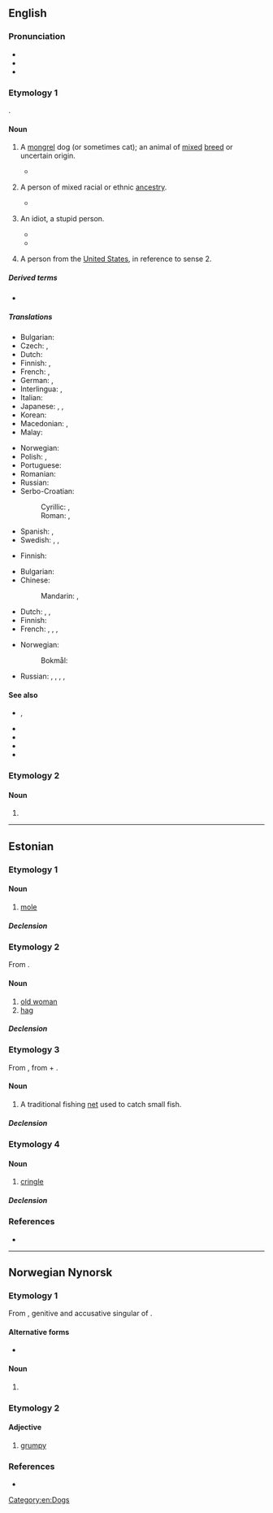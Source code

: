 {{also|mutt’|Mutt}}
==English==

===Pronunciation===
* {{IPA|en|/mʌt/}}
* {{audio|en|en-us-mutt.ogg|Audio (US)}}
* {{rhymes|en|ʌt|s=1}}

===Etymology 1===
{{clipping|en|muttonhead}}.

====Noun====
{{en-noun}}

# A [[mongrel]] dog (or sometimes cat); an animal of [[mixed]] [[breed]] or uncertain origin.
#: {{cot|en|moggy}}
#* {{quote-song|en|title=You Can Call Me Al|album=Graceland|author={{w|Paul Simon}}|year=1986|passage=Mr. Beerbelly, Beerbelly / Get these '''mutts''' away from me / You know, I don't find this stuff amusing anymore}}
# {{lb|en|usually|derogatory|or|humourous}} A person of mixed racial or ethnic [[ancestry]].
#* {{quote-journal|en|author=David Brooks|authorlink=David Brooks (commentator)|title=A Nation of Mutts|work=The New York Times|date=2013-06-28|url=https://www.nytimes.com/2013/06/28/opinion/brooks-a-nation-of-mutts.html|issn=0362-4331|passage=Soon, we will no longer be an outpost of Europe, but a nation of '''mutts''', a nation with hundreds of fluid ethnicities from around the world, intermarrying and intermingling. Americans of European descent are already a minority among 5-year-olds.}}
# {{lb|en|chiefly|US|slang|derogatory}} An idiot, a stupid person.
#: {{syn|en|Thesaurus:idiot}}
#* {{quote-av|en|year=1990|title={{w|Goodfellas}}|writer={{w|Nicholas Pileggi}}; {{w|Martin Scorsese}}|actor=Joe Pesci|role=Tommy DeVito|url=https://www.imdb.com/title/tt0099685/quotes/qt0434774|passage=Mother fuckin' '''mutt'''! You, you fucking piece of shit!}}
#* {{quote-web|en|author=Luke O'Neil|quotee=Robert De Niro|url=http://www.theguardian.com/film/2019/nov/20/robert-de-niro-v-donald-trump-history-quotes|title=Robert De Niro v Trump: a complete history of a (mainly one-sided) beef|date=2019-11-20|work=The Guardian|passage=“He’s so blatantly stupid. He’s a punk. He’s a dog. He’s a pig. A con. A bullshit artist. A '''mutt''' who doesn’t know what he’s talking about,” he said, among many other things, in a video.}}
# {{lb|en|Internet slang|derogatory}} A person from the [[United States]], in reference to sense 2.
#: {{also|amerimutt}}
#: {{rfquote-sense|en}}

=====Derived terms=====
* {{l|en|Amerimutt}}

=====Translations=====
{{trans-top|mongrel dog}}
* Bulgarian: {{t+|bg|помияр|m}}
* Czech: {{t|cs|vořech|?}}, {{t+|cs|kříženec|m}}
* Dutch: {{t+|nl|bastaard|?}}
* Finnish: {{t+|fi|rakki}}, {{t+|fi|piski}}
* French: {{t+|fr|bâtard|m}}, {{t+|fr|corniaud|m}} {{qualifier|slang}}
* German: {{t+|de|Promenadenmischung|f}}, {{t+|de|Köter|m}}
* Interlingua: {{t|ia|[[can]] [[mesticiar|mesticiate]]}}, {{t|ia|[[can]] [[bastarde]]}}
* Italian: {{t|it|bastardino|m}}
* Japanese: {{t|ja|雑種|tr=zasshu}}, {{t|ja|駄犬|tr=daken}}, {{t+|ja|雑犬|tr=zakken}}
* Korean: {{t+|ko|똥개}}
* Macedonian: {{t|mk|’ртка|f}}, {{t|mk|џукела|f}}
* Malay: {{t|ms|anjing campuran}}
{{trans-mid}}
* Norwegian: {{t+|no|kjøter|m}}
* Polish: {{t+|pl|kundel|m}}, {{t+|pl|mieszaniec|m}}
* Portuguese: {{t+|pt|vira-lata|m}}
* Romanian: {{t+|ro|corcitură|f}}
* Russian: {{t+|ru|дворня́жка|f}}
* Serbo-Croatian:
*: Cyrillic: {{t|sh|мјеша́нац|m}}, {{t|sh|џу̀кела|f}}
*: Roman: {{t+|sh|mješánac|m}}, {{t+|sh|džùkela|f}}
* Spanish: {{t+|es|chucho|m}}, {{t+|es|quiltro|m}} {{qualifier|Chile}}
* Swedish: {{t+|sv|byracka|c}} {{qualifier|derogatory}}, {{t+|sv|gatukorsning|c}}, {{t|sv|blandrashund|c}}
{{trans-bottom}}

{{trans-top|person of diverse ancestry}}
* Finnish: {{t+|fi|sekasikiö}} {{q|derogatory}}
{{trans-mid}}
{{trans-bottom}}

{{trans-top|idiot, stupid person}}
* Bulgarian: {{t+|bg|глупак|m}}
* Chinese:
*: Mandarin: {{t+|cmn|雜種}}, {{t+|cmn|杂种|tr=zázhǒng}} 
* Dutch: {{t|nl|halve gare|?}}, {{t+|nl|idioot|?}}, {{t+|nl|domkop|?}} 
* Finnish: {{t+|fi|tolvana}}
* French: {{t+|fr|crétin|m}}, {{t+|fr|imbécile|m}}, {{t+|fr|con|m}}, {{t+|fr|corniaud|m}} 
{{trans-mid}}
* Norwegian:
*: Bokmål: {{t+|nb|tulling|?}} 
* Russian: {{t+|ru|по́месь|f}}, {{t+|ru|полукро́вка|m|f}}, {{t+|ru|мети́с|m}}, {{t+|ru|мети́ска|f}}, {{qualifier|bastard}} {{t+|ru|ублю́док|m}}
{{trans-bottom}}

====See also====
* {{l|en|bitsa}}, {{l|en|bitser}}
* {{l|en|cur}}
* {{l|en|Heinz 57}}
* {{l|en|mongrel}}
* {{l|en|Mutt and Jeff}}

===Etymology 2===

====Noun====
{{en-noun}}

# {{alternative form of|en|matha}}

[[Category:en:Dogs]]

----

==Estonian==

===Etymology 1===
{{rfe|et}}

====Noun====
{{et-noun|muti|mutti}}

# [[mole]] {{gl|animal}}

=====Declension=====
{{et-decl-riik|mutt|mut|i}}

===Etymology 2===
From {{bor|et|de|Mutti||mom; mommy}}.

====Noun====
{{et-noun|muti|mutti}} {{tlb|et|colloquial}}

# [[old woman]]
# [[hag]]

=====Declension=====
{{et-decl-riik|mutt|mut|i}}

===Etymology 3===
{{swp|Mutt (kalandus)|lang=et}}
From {{bor|et|ru|мутник}}, from {{m|ru|мутить||to cloud, muddy}} + {{m|ru|-ник}}.

====Noun====
{{et-noun|muti|mutti}}

# A traditional fishing [[net]] used to catch small fish.

=====Declension=====
{{et-decl-riik|mutt|mut|i}}

===Etymology 4===
{{rfe|et|<!--From {{bor|et|de|Mutt}} accd to Sõnaveeb.-->}}

====Noun====
{{et-noun|muti|mutti}}

# {{lb|et|nautical}} [[cringle]] {{gl|grommet on a sail}}

=====Declension=====
{{et-decl-riik|mutt|mut|i}}

===References===
* {{R:Sõnaveeb}}

{{c|et|Fishing|Mammals}}

----

==Norwegian Nynorsk==

===Etymology 1===
{{wp|lang=nn|Pesk|mutt}}
From {{bor|nn|se|muottá}}, genitive and accusative singular of {{m|se|muoddá}}.

====Alternative forms====
* {{alter|nn|mudd}} {{q|alternative form based on the nominative form of the Samic origin}}

====Noun====
{{nn-noun-m1}}

# {{lb|nn|clothing}} {{rfdef|nn}}

===Etymology 2===

====Adjective====
{{nn-adj-2}}

# [[grumpy]]

===References===
* {{R:The Nynorsk Dictionary}}